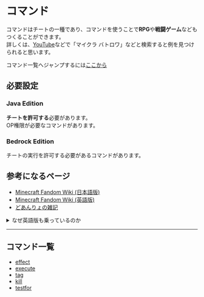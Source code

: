 # コマンド
コマンドはチートの一種であり、コマンドを使うことで**RPG**や**戦闘ゲーム**などもつくることができます。  
詳しくは、[YouTube](https://youtube.com)などで「マイクラ バトロワ」などと検索すると例を見つけられると思います。

コマンド一覧へジャンプするには[ここから](#コマンド一覧)

## 必要設定
### Java Edition
**チートを許可する**必要があります。  
OP権限が必要なコマンドがあります。
### Bedrock Edition
チートの実行を許可する必要があるコマンドがあります。

## 参考になるページ
 - [Minecraft Fandom Wiki (日本語版)](https://minecraft.famdom.com/ja)
 - [Minecraft Fandom Wiki (英語版)](https://minecraft.fandom.com)
 - [どあんりょの雑記](https://doanryo.com)

<details>
    <summary>なぜ英語版も乗っているのか</summary>
    <div>
    英語版のWikiがある理由は、英語版のほうが圧倒的に**記事の数が多く**、**コンテンツの内容が濃い**ためです。
    #### 例え
    あなたは滑らかなクオーツブロック(Bedrock版)のデータ値を調べようとしています。  
    このような時、普通はGGって日本語版の記事に行き着くと思いますが、**今のところ日本語版には掲載されていません**。  
    じゃあどうすればいいのかというと英語版の記事を探してみてください。  
    **英語版には掲載されています**。  
    このようなことは特に**コマンドで起きます**。  
    なのでWikiNoteでは、英語版のWikiのURLも掲載しています。
    </div>
</details>

---

## コマンド一覧
 - [effect](effect)
 - [execute](execute)
 - [tag](tag)
 - [kill](kill)
 - [testfor](testfor)

